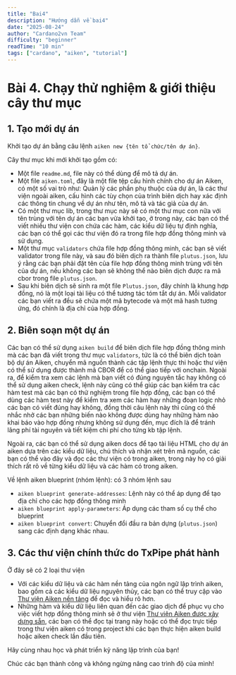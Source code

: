 ```yaml
---
title: "Bai4"
description: "Hướng dẫn về bai4"
date: "2025-08-24"
author: "Cardano2vn Team"
difficulty: "beginner"
readTime: "10 min"
tags: ["cardano", "aiken", "tutorial"]
---
```


# Bài 4. Chạy thử nghiệm & giới thiệu cây thư mục

## 1. Tạo mới dự án

Khởi tạo dự án bằng câu lệnh `aiken new {tên tổ chức/tên dự án}`.

Cây thư mục khi mới khởi tạo gồm có:

- Một file `readme.md`, file này có thể dùng để mô tả dự án.
- Một file `aiken.toml`, đây là một file tệp cấu hình chính cho dự án Aiken, có
  một số vai trò như: Quản lý các phần phụ thuộc của dự án, là các thư viện
  ngoài aiken, cấu hình các tùy chọn của trình biên dịch hay xác định các thông
  tin chung về dự án như tên, mô tả và tác giả của dự án.
- Có một thư mục lib, trong thư mục này sẽ có một thư mục con nữa với tên trùng
  với tên dự án các bạn vừa khởi tạo, ở trong này, các bạn có thể viết nhiều thư
  viện con chứa các hàm, các kiểu dữ liệu tự định nghĩa, các bạn có thể gọi các
  thư viện đó ra trong file hợp đồng thông minh và sử dụng.
- Một thư mục `validators` chứa file hợp đồng thông minh, các bạn sẽ viết
  validator trong file này, và sau đó biên dịch ra thành file `plutus.json`, lưu
  ý rằng các bạn phải đặt tên của file hợp đồng thông minh trùng với tên của dự
  án, nếu không các bạn sẽ không thể nào biên dịch được ra mã cbor trong file
  `plutus.json`.
- Sau khi biên dịch sẽ sinh ra một file `Plutus.json`, đây chính là khung hợp
  đồng, nó là một loại tài liệu có thể tương tác tóm tắt dự án. Mỗi validator
  các bạn viết ra đều sẽ chứa một mã bytecode và một mã hash tương ứng, đó chính
  là địa chỉ của hợp đồng.

## 2. Biên soạn một dự án

Các bạn có thể sử dụng `aiken build` để biên dịch file hợp đồng thông minh mà
các bạn đã viết trong thư mục `validators`, tức là có thể biên dịch toàn bộ dự
án Aiken, chuyển mã nguồn thành các tập lệnh thực thi hoặc thư viện có thể sử
dụng được thành mã CBOR để có thể giao tiếp với onchain. Ngoài ra, để kiểm tra
xem các lệnh mà bạn viết có đúng nguyên tắc hay không có thể sử dụng aiken
check, lệnh này cũng có thể giúp các bạn kiểm tra các hàm test mà các bạn có thử
nghiệm trong file hợp đồng, các bạn có thể dùng các hàm test này để kiểm tra xem
các hàm hay những đoạn logic nhỏ các bạn có viết đúng hay không, đồng thời câu
lệnh này thì cũng có thể nhắc nhở các bạn những biến nào không được dùng hay
những hàm nào khai báo vào hợp đồng nhưng không sử dụng đến, mục đích là để
tránh lãng phí tài nguyên và tiết kiệm chi phí cho từng kb tập lệnh.

Ngoài ra, các bạn có thể sử dụng aiken docs để tạo tài liệu HTML cho dự án aiken
dựa trên các kiểu dữ liệu, chú thích và nhận xét trên mã nguồn, các bạn có thể
vào đây và đọc các thư viện có trong aiken, trong này họ có giải thích rất rõ về
từng kiểu dữ liệu và các hàm có trong aiken.

Về lệnh aiken blueprint (nhóm lệnh): có 3 nhóm lệnh sau

- `aiken blueprint generate-addresses`: Lệnh này có thể áp dụng để tạo địa chỉ
  cho các hợp đồng thông minh
- `aiken blueprint apply-parameters`: Áp dụng các tham số cụ thể cho blueprint
- `aiken blueprint convert`: Chuyển đổi đầu ra bản dựng (`plutus.json`) sang các
  định dạng khác nhau.

## 3. Các thư viện chính thức do TxPipe phát hành

Ở đây sẽ có 2 loại thư viện

- Với các kiểu dữ liệu và các hàm nền tảng của ngôn ngữ lập trình aiken, bao gồm
  cả các kiểu dữ liệu nguyên thủy, các bạn có thể truy cập vào
  [Thư viện Aiken nền tảng](https://aiken-lang.github.io/prelude/aiken.html) để
  đọc và hiểu rõ hơn.
- Những hàm và kiểu dữ liệu liên quan đến các giao dịch để phục vụ cho việc viết
  hợp đồng thông minh sẽ ở thư viện [Thư viện Aiken được xây dựng sẵn](https://aiken-lang.github.io/stdlib/), các
  bạn có thể đọc tại trang này hoặc có thể đọc trực tiếp trong thư viện aiken có
  trong project khi các bạn thực hiện aiken build hoặc aiken check lần đầu tiên.

Hãy cùng nhau học và phát triển kỹ năng lập trình của bạn!

Chúc các bạn thành công và không ngừng nâng cao trình độ của mình!
